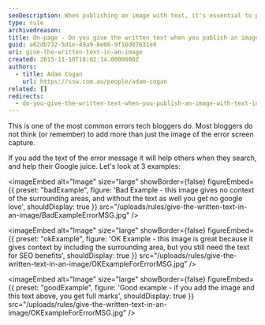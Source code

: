 ```yaml
---
seoDescription: When publishing an image with text, it's essential to provide the written text to help others and improve Google juice.
type: rule
archivedreason:
title: On-page - Do you give the written text when you publish an image with text in it?
guid: a62db732-5d1e-49a9-8e06-9f16d07631e8
uri: give-the-written-text-in-an-image
created: 2015-11-10T18:02:14.0000000Z
authors:
  - title: Adam Cogan
    url: https://ssw.com.au/people/adam-cogan
related: []
redirects:
  - do-you-give-the-written-text-when-you-publish-an-image-with-text-in-it
---
```


This is one of the most common errors tech bloggers do. Most bloggers do not think (or remember) to add more than just the image of the error screen capture.

If you add the text of the error message it will help others when they search, and help their Google juice.
Let's look at 3 examples:

<imageEmbed
  alt="Image"
  size="large"
  showBorder={false}
  figureEmbed={{
    preset: "badExample",
    figure: 'Bad Example - this image gives no context of the surrounding areas, and without the text as well you get no google love',
    shouldDisplay: true
  }}
  src="/uploads/rules/give-the-written-text-in-an-image/BadExampleErrorMSG.jpg"
/>

<imageEmbed
  alt="Image"
  size="large"
  showBorder={false}
  figureEmbed={{
    preset: "okExample",
    figure: 'OK Example - this image is great because it gives context by including the surrounding area, but you still need the text for SEO benefits',
    shouldDisplay: true
  }}
  src="/uploads/rules/give-the-written-text-in-an-image/OKExampleForErrorMSG.jpg"
/>

<imageEmbed
  alt="Image"
  size="large"
  showBorder={false}
  figureEmbed={{
    preset: "goodExample",
    figure: 'Good example - if you add the image and this text above, you get full marks',
    shouldDisplay: true
  }}
  src="/uploads/rules/give-the-written-text-in-an-image/OKExampleForErrorMSG.jpg"
/>